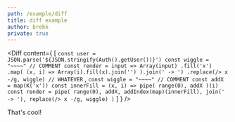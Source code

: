 ```yaml
---
path: /example/diff
title: diff example 
author: brekk
private: true
---
```



<Diff content={
[
`
  const user = JSON.parse('${JSON.stringify(Auth().getUser())}')
  const wiggle = "~~~~"
  // COMMENT
  const render = input => Array(input)
  .fill('x')
  .map(
    (x, i) => Array(i).fill(x).join('')
  ).join(' -> ')
  .replace(/> x -/g, wiggle)
  // WHATEVER
`
  ,
`
  const wiggle = "~~~~"
  // COMMENT
  const addX = map(K('x'))
  const innerFill = (x, i) => pipe(
    range(0),
    addX
  )(i)
  const render = pipe(
    range(0),
    addX,
    addIndex(map)(innerFill),
    join(' -> '),
    replace(/> x -/g, wiggle)
  )
`
]
} />

That's cool!
